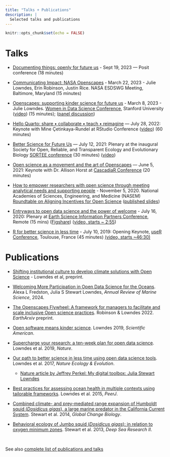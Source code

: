 ```yaml
---
title: "Talks + Publications"
description: |
  Selected talks and publications
---
```


```r
knitr::opts_chunk$set(echo = FALSE)
```

# Talks

-   [Documenting things: openly for future us](https://openscapes.github.io/documenting-things) - Sept 19, 2023 — Posit conference (18 minutes)

-   [Communicating Impact: NASA Openscapes](https://docs.google.com/presentation/d/14iEGfbipt5HBlVyyf3kvjyxas4lBoRlbT8u8iFr2VNw/edit?usp=sharing) - March 22, 2023 - Julie Lowndes, Erin Robinson, Justin Rice. NASA ESDSWG Meeting, Baltimore, Maryland (15 minutes)

-   [Openscapes: supporting kinder science for future us](https://docs.google.com/presentation/d/1CkhsAB9SZrfa5ARvm7b0B48xlPWuOHioqlsa5jqD92A/edit?usp=sharing) - March 8, 2023 - Julie Lowndes. [Women in Data Science Conference](https://www.widsconference.org/), Stanford University ([video](https://www.youtube.com/watch?v=08siJkRUnQM&list=PLHAk3jHXWpxKGSFHyOu9pnSOP9AInU_O2&index=16)) (15 minutes); ([panel discussion](https://www.youtube.com/watch?v=AwBV2d0Au-o&list=PLHAk3jHXWpxKGSFHyOu9pnSOP9AInU_O2&index=17))

-   [Hello Quarto: share • collaborate • teach • reimagine](https://mine.quarto.pub/hello-quarto/) — July 28, 2022: Keynote with Mine Çetinkaya-Rundel at RStudio Conference ([video](https://posit.co/keynotes/hello-quarto-share-collaborate-teach-reimagine/)) (60 minutes)

-   [Better Science for Future Us](https://docs.google.com/presentation/d/1HGw4P095-lblHiGQHXYidHiVysjrPxuojxTxKtE13vk/edit?usp=sharing) — July 12, 2021: Plenary at the inaugural Society for Open, Reliable, and Transparent Ecology and Evolutionary Biology [SORTEE conference](https://www.sortee.org/events/) (30 minutes) ([video](https://osf.io/47req/))

-   [Open science as a movement and the art of Openscapes](https://docs.google.com/presentation/d/11-flAlM33E7GwkzlJuuzbs8icfTgYnG7UmDwDkgD49k/edit?usp=sharing) — June 5, 2021: Keynote with Dr. Allison Horst at [CascadiaR Conference](https://cascadiarconf.com/) (20 minutes)

-   [How to empower researchers with open science through meeting analytical needs and supporting people](https://docs.google.com/presentation/d/1AmnPV8eLQl9_0EuHQAqp7xBMHcUlcFkM30509BwJkMA/edit?usp=sharing) - November 5, 2020. National Academies of Sciences, Engineering, and Medicine (NASEM) [Roundtable on Aligning Incentives for Open Science](https://www.nationalacademies.org/our-work/roundtable-on-aligning-incentives-for-open-science) ([published slides](https://docs.google.com/presentation/d/e/2PACX-1vSq8GlWfKNeW8SvAaqae8Uwg9TNKLO3SvdHZQulg75KnavcbA-R78JXtY3ogcEMNJzdxFxCptcSIVfS/pub?start=false&loop=false&delayms=3000))

-   [Entryways to open data science and the power of welcome](https://docs.google.com/presentation/d/1DjrMaEOw1F7zAIEXq3ZjiiyaqVAjydLyYww7huGfch8/edit?usp=sharing) - July 16, 2020: Plenary at [Earth Science Information Partners Conference](https://2020esipsummermeeting.sched.com/event/cItS/plenary), Remote (15 mins) ([Figshare](https://esip.figshare.com/articles/Entryways_to_open_data_science_and_the_power_of_welcome/12654689/1)) ([video, starts \~ 2:55](https://youtu.be/HAh7Xy9ReJo?t=1734))

-   [R for better science in less time](https://jules32.github.io/useR-2019-keynote/#1) - July 10, 2019: Opening Keynote, [useR Conference](http://user2019.r-project.org/), Toulouse, France (45 minutes) [(video, starts \~46:30)](https://www.youtube.com/watch?v=Z8PqwFPqn6Y)

# Publications

-   [Shifting institutional culture to develop climate solutions with Open Science](https://eartharxiv.org/repository/view/5948/) - Lowndes et al, preprint.

-   [Welcoming More Participation in Open Data Science for the Oceans](https://www.annualreviews.org/doi/abs/10.1146/annurev-marine-041723-094741). Alexa L Fredston, Julia S Stewart Lowndes, *Annual Review of Marine Science*, 2024.

-   [The Openscapes Flywheel: A framework for managers to facilitate and scale inclusive Open science practices](https://eartharxiv.org/repository/view/4560/). Robinson & Lowndes 2022. *EarthArxiv* preprint.

-   [Open software means kinder science](https://blogs.scientificamerican.com/observations/open-software-means-kinder-science/). Lowndes 2019, *Scientific American*.

-   [Supercharge your research: a ten-week plan for open data science](https://openscapes.github.io/supercharge-research/). Lowndes et al. 2019, *Nature*.

-   [Our path to better science in less time using open data science tools](https://www.nature.com/articles/s41559-017-0160). Lowndes et al. 2017, *Nature Ecology & Evolution*.

    -   [Nature article by Jeffrey Perkel: My digital toolbox: Julia Stewart Lowndes](http://blogs.nature.com/naturejobs/2017/05/23/techblog-julia-stewart-lowndes/)

-   [Best practices for assessing ocean health in multiple contexts using tailorable frameworks](https://doi.org/10.7717/peerj.1503). Lowndes et al. 2015, *PeerJ*.

-   [Combined climate- and prey-mediated range expansion of Humboldt squid (*Dosidicus gigas*), a large marine predator in the California Current System](http://onlinelibrary.wiley.com/doi/10.1111/gcb.12502/abstract). Stewart et al. 2014, *Global Change Biology*.

-   [Behavioral ecology of Jumbo squid (*Dosidicus gigas*): in relation to oxygen minimum zones](http://www.sciencedirect.com/science/article/pii/S0967064512000860). Stewart et al. 2013, *Deep Sea Research II*.

<br>

See also [complete list of publications and talks](talks_pubs_complete.html)
